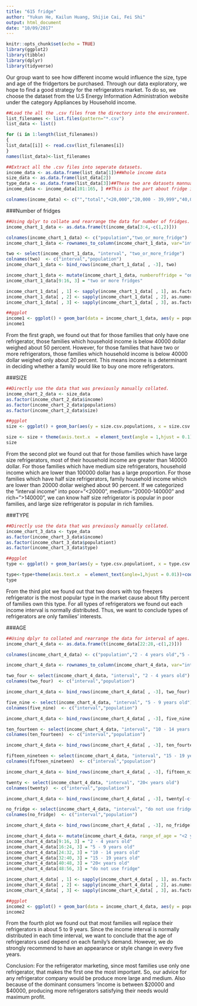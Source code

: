 ```yaml
---
title: "615 fridge"
author: "Yukun He, Kailun Huang, Shijie Cai, Fei Shi"
output: html_document
date: "10/09/2017"
---
```


```r
knitr::opts_chunk$set(echo = TRUE)
library(ggplot2)
library(tibble)
library(dplyr)
library(tidyverse)

```

Our group want to see how different income would influence the size, type and age of the fridgertors be purchased. Through our data exploratory, we hope to find a good strategy for the refrigerators market. To do so, we choose the dataset from the U.S Energy Information Administration website under the category Appliances by Household income.


```r
##Load the all the .csv files from the directory into the environment.
list_filenames <- list.files(pattern="*.csv")
list_data <- list()

for (i in 1:length(list_filenames))
{
list_data[[i]] <- read.csv(list_filenames[i])
}
names(list_data)<-list_filenames

```

```r
##Extract all the .csv files into seperate datasets.
income_data <- as.data.frame(list_data[1])##Whole income data
size_data <- as.data.frame(list_data[2])
type_data <- as.data.frame(list_data[3])##These two are datasets mannually collated into .csv files.
income_data <- income_data[101:165, ] ##This is the part about fridge in the big dataset.

colnames(income_data) <- c("","total","<20,000","20,000 - 39,999","40,000 - 59,999","60,000 - 79,999","80,000 - 99,999","100,000 - 119,999","120,000 - 139,999","140,000<")

```

###Number of fridges
```r
##Using dplyr to collate and rearrange the data for number of fridges.
income_chart_1_data <- as.data.frame(t(income_data[3:4,-c(1,2)]))

colnames(income_chart_1_data) <- c("population","two_or_more_fridge")
income_chart_1_data <- rownames_to_column(income_chart_1_data, var="interval")

two <- select(income_chart_1_data, "interval", "two_or_more_fridge")
colnames(two)  <- c("interval","population")
income_chart_1_data <- bind_rows(income_chart_1_data[ , -3], two)

income_chart_1_data <- mutate(income_chart_1_data, numberoffridge = "one fridge")
income_chart_1_data[9:16, 3] = "two or more fridges"

income_chart_1_data[ , 1] <- sapply(income_chart_1_data[ , 1], as.factor)
income_chart_1_data[ , 2] <- sapply(income_chart_1_data[ , 2], as.numeric)
income_chart_1_data[ , 3] <- sapply(income_chart_1_data[ , 3], as.factor)

##ggplot
income1 <- ggplot() + geom_bar(data = income_chart_1_data, aes(y = population, x = numberoffridge, fill = interval), stat = "identity") + scale_fill_manual(values = c("#003333","#006666","#009999","#00CCCC","#00FFFF","#999999","#99FFFF","#CCFFFF")) + coord_flip()
income1

```
From the first graph, we found out that for those families that only have one refrigerator, those families which household income is below 40000 dollar weighed about 50 percent. However, for those families that have two or more refrigerators, those families which household income is below 40000 dollar weighed only about 20 percent. This means income is a determinant in deciding whether a family would like to buy one more refrigerators. 

###SIZE
```r
##Directly use the data that was previously manually collated.
income_chart_2_data <- size_data
as.factor(income_chart_2_data$income)
as.factor(income_chart_2_data$populations)
as.factor(income_chart_2_data$size)

##ggplot
size <- ggplot() + geom_bar(aes(y = size.csv.populations, x = size.csv.size, fill = size.csv.income), data = income_chart_2_data, stat = "identity") 

size <- size + theme(axis.text.x  = element_text(angle = 1,hjust = 0.1)) + coord_flip()
size

```
From the second plot we found out that for those families which have large size refrigerators, most of their household income are greater than 140000 dollar.  For those families which have medium size refrigerators, household income which are lower than 100000 dollar has a large proportion. For those families which have half size refrigerators, family household income which are lower than 20000 dollar weighed about 90 percent. If we categorized the “interval income” into poor=”<20000”, medium=”20000-140000” and rich=”>140000”, we can know half size refrigerator is popular in poor families, and large size refrigerator is popular in rich families.


###TYPE
```r
##Directly use the data that was previously manually collated.
income_chart_3_data <- type_data
as.factor(income_chart_3_data$income)
as.factor(income_chart_3_data$populationt)
as.factor(income_chart_3_data$type)

##ggplot
type <- ggplot() + geom_bar(aes(y = type.csv.populationt, x = type.csv.type, fill = type.csv.income), data = income_chart_3_data, stat = "identity")

type<-type+theme(axis.text.x  = element_text(angle=1,hjust = 0.01))+coord_flip()
type

```
From the third plot we found out that two doors with top freezers refrigerator is the most popular type in the market cause about fifty percent of families own this type. For all types of refrigerators we found out each income interval is normally distributed. Thus, we want to conclude types of refrigerators are only families’ interests.

###AGE
```r
##Using dplyr to collated and rearrange the data for interval of ages.
income_chart_4_data <- as.data.frame(t(income_data[22:28,-c(1,2)]))

colnames(income_chart_4_data) <- c("population","2 - 4 years old","5 - 9 years old","10 - 14 years old","15 - 19 years old","20< years old","do not use fridge")

income_chart_4_data <- rownames_to_column(income_chart_4_data, var="interval")

two_four <- select(income_chart_4_data, "interval", "2 - 4 years old")
colnames(two_four)  <- c("interval","population")

income_chart_4_data <- bind_rows(income_chart_4_data[ , -3], two_four)

five_nine <- select(income_chart_4_data, "interval", "5 - 9 years old")
colnames(five_nine)  <- c("interval","population")

income_chart_4_data <- bind_rows(income_chart_4_data[ , -3], five_nine[-c(9:16), ])

ten_fourteen <- select(income_chart_4_data, "interval", "10 - 14 years old")
colnames(ten_fourteen)  <- c("interval","population")

income_chart_4_data <- bind_rows(income_chart_4_data[ , -3], ten_fourteen[-c(9:24), ])

fifteen_nineteen <- select(income_chart_4_data, "interval", "15 - 19 years old")
colnames(fifteen_nineteen)  <- c("interval","population")

income_chart_4_data <- bind_rows(income_chart_4_data[ , -3], fifteen_nineteen[-c(9:32), ])

twenty <- select(income_chart_4_data, "interval", "20< years old")
colnames(twenty)  <- c("interval","population")

income_chart_4_data <- bind_rows(income_chart_4_data[ , -3], twenty[-c(9:40), ])

no_fridge <- select(income_chart_4_data, "interval", "do not use fridge")
colnames(no_fridge)  <- c("interval","population")

income_chart_4_data <- bind_rows(income_chart_4_data[ , -3], no_fridge[-c(9:48), ])

income_chart_4_data <- mutate(income_chart_4_data, range_of_age = "<2 years old")
income_chart_4_data[9:16, 3] = "2 - 4 years old"
income_chart_4_data[16:24, 3] = "5 - 9 years old"
income_chart_4_data[24:32, 3] = "10 - 14 years old"
income_chart_4_data[32:40, 3] = "15 - 19 years old"
income_chart_4_data[40:48, 3] = "20< years old"
income_chart_4_data[48:56, 3] = "do not use fridge"

income_chart_4_data[ , 1] <- sapply(income_chart_4_data[ , 1], as.factor)
income_chart_4_data[ , 2] <- sapply(income_chart_4_data[ , 2], as.numeric)
income_chart_4_data[ , 3] <- sapply(income_chart_4_data[ , 3], as.factor)

##ggplot
income2 <- ggplot() + geom_bar(data = income_chart_4_data, aes(y = population, x = range_of_age, fill = interval), stat = "identity") + scale_fill_manual(values = c("#003333","#006666","#009999","#00CCCC","#00FFFF","#999999","#99FFFF","#CCFFFF")) + coord_flip()
income2

```
From the fourth plot we found out that most families will replace their refrigerators in about 5 to 9 years. Since the income interval is normally distributed in each time interval, we want to conclude that the age of refrigerators used depend on each family’s demand. However, we do strongly recommend to have an appearance or style change in every five years.

Conclusion: 
For the refrigerator marketing, since most families use only one refrigerator, that makes the first one the most important. So, our advice for any refrigerator company would be produce more large and medium. Also because of the dominant consumers ‘income is between $20000 and $40000, producing more refrigerators satisfying their needs would maximum profit.


